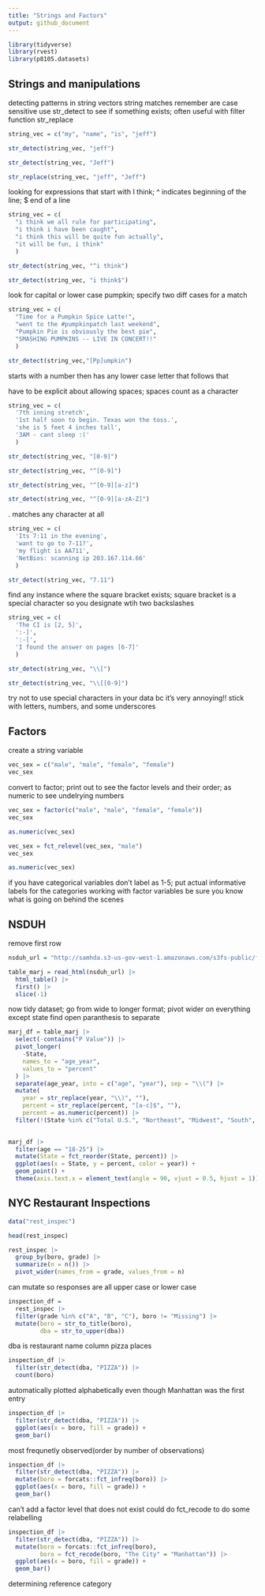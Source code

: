 ```yaml
---
title: "Strings and Factors"
output: github_document
---
```



```r
library(tidyverse)
library(rvest)
library(p8105.datasets)
```


## Strings and manipulations
detecting patterns in string vectors
string matches remember are case sensitive
use str_detect to see if something exists; often useful with filter function
str_replace
```r
string_vec = c("my", "name", "is", "jeff")

str_detect(string_vec, "jeff")

str_detect(string_vec, "Jeff")

str_replace(string_vec, "jeff", "Jeff")

```

looking for expressions that start with I think; ^ indicates beginning of the line; $ end of a line
```r
string_vec = c(
  "i think we all rule for participating",
  "i think i have been caught",
  "i think this will be quite fun actually",
  "it will be fun, i think"
  )

str_detect(string_vec, "^i think")

str_detect(string_vec, "i think$")

```

look for capital or lower case pumpkin; specify two diff cases for a match
```r
string_vec = c(
  "Time for a Pumpkin Spice Latte!",
  "went to the #pumpkinpatch last weekend",
  "Pumpkin Pie is obviously the best pie",
  "SMASHING PUMPKINS -- LIVE IN CONCERT!!"
  )

str_detect(string_vec,"[Pp]umpkin")
```


starts with a number then has any lower case letter that follows that 

have to be explicit about allowing spaces; spaces count as a character
```r
string_vec = c(
  '7th inning stretch',
  '1st half soon to begin. Texas won the toss.',
  'she is 5 feet 4 inches tall',
  '3AM - cant sleep :('
  )

str_detect(string_vec, "[0-9]")

str_detect(string_vec, "^[0-9]")

str_detect(string_vec, "^[0-9][a-z]")

str_detect(string_vec, "^[0-9][a-zA-Z]")
```

. matches any character at all
```r
string_vec = c(
  'Its 7:11 in the evening',
  'want to go to 7-11?',
  'my flight is AA711',
  'NetBios: scanning ip 203.167.114.66'
  )

str_detect(string_vec, "7.11")

```

find any instance where the square bracket exists; square bracket is a special character so you designate wtih two backslashes
```r
string_vec = c(
  'The CI is [2, 5]',
  ':-]',
  ':-[',
  'I found the answer on pages [6-7]'
  )

str_detect(string_vec, "\\[")

str_detect(string_vec, "\\[[0-9]")

```

try not to use special characters in your data bc it's very annoying!! stick with letters, numbers, and some underscores

## Factors

create a string variable
```r
vec_sex = c("male", "male", "female", "female")
vec_sex
```

convert to factor; print out to see the factor levels and their order; as numeric to see undelrying numbers
```r
vec_sex = factor(c("male", "male", "female", "female"))
vec_sex

as.numeric(vec_sex)

vec_sex = fct_relevel(vec_sex, "male")
vec_sex

as.numeric(vec_sex)
```

if you have categorical variables don't label as 1-5; put actual informative labels for the categories 
working with factor variables be sure you know what is going on behind the scenes

## NSDUH

remove first row
```r
nsduh_url = "http://samhda.s3-us-gov-west-1.amazonaws.com/s3fs-public/field-uploads/2k15StateFiles/NSDUHsaeShortTermCHG2015.htm"

table_marj = read_html(nsduh_url) |> 
  html_table() |> 
  first() |> 
  slice(-1)

```

now tidy dataset; go from wide to longer format; pivot wider on everything except state
find open paranthesis to separate
```r
marj_df = table_marj |> 
  select(-contains("P Value")) |> 
  pivot_longer(
    -State,
    names_to = "age_year",
    values_to = "percent"
  ) |>
  separate(age_year, into = c("age", "year"), sep = "\\(") |>
  mutate(
    year = str_replace(year, "\\)", ""),
    percent = str_replace(percent, "[a-c]$", ""),
    percent = as.numeric(percent)) |>
  filter(!(State %in% c("Total U.S.", "Northeast", "Midwest", "South", "West")))
         
```

```r
marj_df |> 
  filter(age == "18-25") |> 
  mutate(State = fct_reorder(State, percent)) |> 
  ggplot(aes(x = State, y = percent, color = year)) +
  geom_point() +
  theme(axis.text.x = element_text(angle = 90, vjust = 0.5, hjust = 1))
```

## NYC Restaurant Inspections 

```r
data("rest_inspec")

head(rest_inspec)

```

```r
rest_inspec |> 
  group_by(boro, grade) |> 
  summarize(n = n()) |> 
  pivot_wider(names_from = grade, values_from = n)
```

can mutate so responses are all upper case or lower case
```r
inspection_df =
  rest_inspec |>
  filter(grade %in% c("A", "B", "C"), boro != "Missing") |> 
  mutate(boro = str_to_title(boro),
         dba = str_to_upper(dba))
```

dba is restaurant name column
pizza places
```r
inspection_df |> 
  filter(str_detect(dba, "PIZZA")) |> 
  count(boro)
```

automatically plotted alphabetically even though Manhattan was the first entry
```r
inspection_df |> 
  filter(str_detect(dba, "PIZZA")) |> 
  ggplot(aes(x = boro, fill = grade)) +
  geom_bar()
```

most frequnetly observed(order by number of observations)
```r
inspection_df |> 
  filter(str_detect(dba, "PIZZA")) |> 
  mutate(boro = forcats::fct_infreq(boro)) |> 
  ggplot(aes(x = boro, fill = grade)) +
  geom_bar()
```

can't add a factor level that does not exist
could do fct_recode to do some relabelling
```r
inspection_df |> 
  filter(str_detect(dba, "PIZZA")) |> 
  mutate(boro = forcats::fct_infreq(boro),
         boro = fct_recode(boro, "The City" = "Manhattan")) |> 
  ggplot(aes(x = boro, fill = grade)) +
  geom_bar()
```

determining reference category

```r

```





